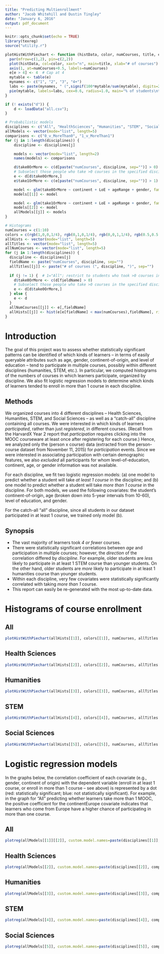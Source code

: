 ```yaml
---
title: "Predicting Multienrollment"
author: "Jacob Whitehill and Dustin Tingley"
date: "January 6, 2016"
output: pdf_document
---
```


```r
knitr::opts_chunk$set(echo = TRUE)
library(texreg)
source("utility.r")

plotHistWithPiechart <- function (histData, color, numCourses, title, e) {
  par(mfrow=c(1,2), pin=c(2,2))
  plot(histData, col=color, xaxt="n", main=title, xlab="# of courses")
  axis(1, at=numCourses+0.5, labels=numCourses)
  e[e > 4] <- 4  # Cap at 4
  mytable <- table(e)
  mynames <- c("1", "2", "3", "4+")
  labs <- paste(mynames, " (",signif(100*mytable/sum(mytable), digits=2),"%)", sep="")
  pie(mytable, labels=labs, cex=0.6, radius=1.0, main="% of students\ntaking multiple courses")
}

if (! exists("d")) {
	d <- loadData("all.csv");
}

# Probabilistic models
disciplines <- c("All", "HealthSciences", "Humanities", "STEM", "SocialSciences")
allModels <- vector(mode="list", length=5)
comparisons <- c("0_v_MoreThan0", "1_v_MoreThan1")
for (j in 1:length(disciplines)) {
	discipline <- disciplines[j]

	models <- vector(mode="list", length=2)
	names(models) <- comparisons

	d$take0OrMore <- c(d[paste("numCourses", discipline, sep="")] > 0)
	# Subselect those people who take >0 courses in the specified discipline
	e <- d[d$take0OrMore,]
	e$take1OrMore <- c(e[paste("numCourses", discipline, sep="")] > 1)

	model <- glm(take0OrMore ~ continent + LoE + ageRange + gender, family = "binomial", data = d)
	models[[1]] <- model

	model <- glm(take1OrMore ~ continent + LoE + ageRange + gender, family = "binomial", data = e)
	models[[2]] <- model
	allModels[[j]] <- models
}

# Histograms
numCourses = c(1:10)
colors = c(rgb(1,0,0,1/4), rgb(0,1,0,1/4), rgb(0,0,1,1/4), rgb(0.5,0.5,0,1/4), rgb(0.5,0,0.5,1/4))
allHists <- vector(mode="list", length=5)
allTitles <- vector(mode="list", length=5)
allNumCourses <- vector(mode="list", length=5) 
for (j in 1:length(disciplines)) {
  discipline <- disciplines[j]
  fieldName <- paste("numCourses", discipline, sep="")
  allTitles[[j]] <- paste("# of courses (", discipline, ")", sep="")
  
  if (j != 1) {  # 1="All"; restrict to students who took >0 courses in this discipline
    d$take0OrMore <- c(d[fieldName] > 0)
    # Subselect those people who take >0 courses in the specified discipline
    e <- d[d$take0OrMore,]
  } else {
    e <- d
  }
  allNumCourses[[j]] <- e[,fieldName]
  allHists[[j]] <- hist(e[e[fieldName] < max(numCourses),fieldName], right=FALSE, breaks=numCourses, plot=FALSE)
}
```

Introduction
============
The goal of this project was to assess whether statistically significant patterns can be identified of which kinds of learners -- in terms of easily queryable attributes such as age, gender, continent-of-origin, and level of education -- tend to participate in multiple courses, possibly within different disciplines (humanities, STEM, etc.). In particular, we computed histograms of the numbers of courses in which learners participate, organized by discipline. We also fit logistic regression models  to determine which kinds of learners tended to enroll in more than 1 course in each discipline.

## Methods
We organized courses into 4 different disciplines -- Health Sciences, Humanities, STEM, and Social Sciences -- as well as a "catch-all" discipline containing all courses. We were interested in which kinds of learners *participated*, rather than just *registered*, in different courses. (Recall from the HarvardX Year 2 report that *participation* requires clicking into the MOOC courseware at least once after registering for each course.) Hence, we analyzed only the (person x course) data (extracted from the person-course dataset from November 11, 2015) for *participation* events. Since we were interested in associating participation with certain demographic features, we also *excluded* all participants for whom level-of-education, continent, age, or gender information was not available.

For each discipline, we fit two logistic regression models: (a) one model to predict whether a student will take *at least 1 course* in the discipline; and (b) one model to predict whether a student will take *more than 1 course* in the discipline. For both models, we used the following covariates: the student's continent-of-origin, age (broken down into 5-year intervals from 10-60), level of education, and gender.

For the catch-all "all" discipline, since all students in our dataset participated in at least 1 course, we trained only model (b).

## Synopsis
* The vast majority of learners took *4 or fewer* courses.
* There were statistically significant correlations between *age* and participation in multiple courses; however, the *direction* of the correlation differed by *discipline*. For example, older students are *less* likely to participate in at least 1 STEM course than younger students. On the other hand, older students are *more* likely to participate in at least 1 humanities course than younger students.
* Within each discipline, very few covariates were statistically significantly correlated
  with taking *more than 1* course.
* This report can easily be re-generated with the most up-to-date data.

Histograms of course enrollment
===============================
## All
```r
plotHistWithPiechart(allHists[[1]], colors[[1]], numCourses, allTitles[[1]], allNumCourses[[1]])
```

## Health Sciences
```r
plotHistWithPiechart(allHists[[2]], colors[[2]], numCourses, allTitles[[2]], allNumCourses[[2]])
```

## Humanities
```r
plotHistWithPiechart(allHists[[3]], colors[[3]], numCourses, allTitles[[3]], allNumCourses[[3]])
```

## STEM
```r
plotHistWithPiechart(allHists[[4]], colors[[4]], numCourses, allTitles[[4]], allNumCourses[[4]])
```

## Social Sciences
```r
plotHistWithPiechart(allHists[[5]], colors[[5]], numCourses, allTitles[[5]], allNumCourses[[5]])
```

Logistic regression models
==========================
In the graphs below, the correlation coefficient of each covariate (e.g., gender, continent of origin)
with the dependent variable (enroll in at least 1 course, or enroll in more than 1 course -- see above) is 
represented by a dot (red: statistically significant; blue: not statistically significant). For example,
in the graph for "All" predicting whether learners take more than 1 MOOC, the positive coefficient for the continentEurope covariate indicates that learners who come from Europe have a higher chance of
participating in more than one course.

## All
```r
plotreg(allModels[[1]][[2]], custom.model.names=paste(disciplines[[1]], comparisons[2], sep=": "), mfrow=FALSE)
```

## Health Sciences
```r
plotreg(allModels[[2]], custom.model.names=paste(disciplines[[2]], comparisons, sep=": "), mfrow=FALSE)
```

## Humanities
```r
plotreg(allModels[[3]], custom.model.names=paste(disciplines[[3]], comparisons, sep=": "), mfrow=FALSE)
```

## STEM
```r
plotreg(allModels[[4]], custom.model.names=paste(disciplines[[4]], comparisons, sep=": "), mfrow=FALSE)
```

## Social Sciences
```r
plotreg(allModels[[5]], custom.model.names=paste(disciplines[[5]], comparisons, sep=": "), mfrow=FALSE)
```